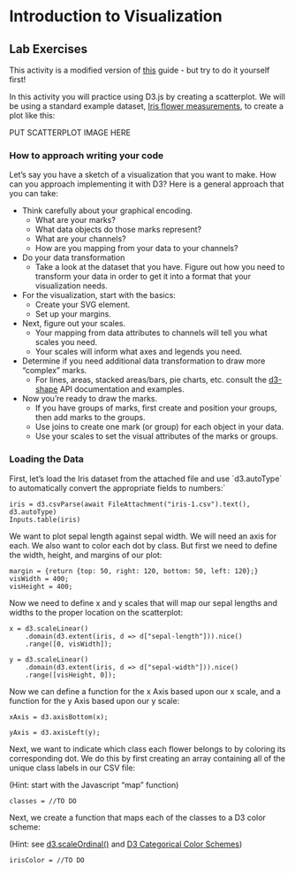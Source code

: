 # Introduction to Visualization



## Lab Exercises

This activity is a modified version of [this](https://observablehq.com/@nyuvis/fundamental-graphs?collection=@nyuvis/guides-and-examples) guide - but try to do it yourself first!

In this activity you will practice using D3.js by creating a scatterplot. We will be using a standard example dataset, [Iris flower measurements](https://archive.ics.uci.edu/ml/datasets/Iris), to create a plot like this:

PUT SCATTERPLOT IMAGE HERE

### How to approach writing your code

Let's say you have a sketch of a visualization that you want to make. How can you approach implementing it with D3? Here is a general approach that you can take:

* Think carefully about your graphical encoding.
    * What are your marks?
    * What data objects do those marks represent?
    * What are your channels?
    * How are you mapping from your data to your channels?
* Do your data transformation
    * Take a look at the dataset that you have. Figure out how you need to transform your data in order to get it into a format that your visualization needs.
* For the visualization, start with the basics:
    * Create your SVG element.
    * Set up your margins.
* Next, figure out your scales.
    * Your mapping from data attributes to channels will tell you what scales you need.
    * Your scales will inform what axes and legends you need.
* Determine if you need additional data transformation to draw more "complex" marks.
    * For lines, areas, stacked areas/bars, pie charts, etc. consult the [d3-shape](https://github.com/d3/d3-shape#areas) API documentation and examples.
* Now you're ready to draw the marks.
    * If you have groups of marks, first create and position your groups, then add marks to the groups.
    * Use joins to create one mark (or group) for each object in your data.
    * Use your scales to set the visual attributes of the marks or groups.

### Loading the Data

First, let's load the Iris dataset from the attached file and use \`d3.autoType\` to automatically convert the appropriate fields to numbers:`

```ojs
iris = d3.csvParse(await FileAttachment("iris-1.csv").text(), d3.autoType)
Inputs.table(iris)
```

We want to plot sepal length against sepal width. We will need an axis for each. We also want to color each dot by class. But first we need to define the width, height, and margins of our plot:

```ojs
margin = {return {top: 50, right: 120, bottom: 50, left: 120};}
visWidth = 400;
visHeight = 400;
```

Now we need to define x and y scales that will map our sepal lengths and widths to the proper location on the scatterplot:

```ojs
x = d3.scaleLinear()
    .domain(d3.extent(iris, d => d["sepal-length"])).nice()
    .range([0, visWidth]);
```


```ojs
y = d3.scaleLinear()
    .domain(d3.extent(iris, d => d["sepal-width"])).nice()
    .range([visHeight, 0]);
```


Now we can define a function for the x Axis based upon our x scale, and a function for the y Axis based upon our y scale:

```ojs
xAxis = d3.axisBottom(x);
```

```ojs
yAxis = d3.axisLeft(y);
```

Next, we want to indicate which class each flower belongs to by coloring its corresponding dot. We do this by first creating an array containing all of the unique class labels in our CSV file:


(Hint: start with the Javascript "map" function)

```ojs
classes = //TO DO
```

Next, we create a function that maps each of the classes to a D3 color scheme:

(Hint: see [d3.scaleOrdinal()](https://d3js.org/d3-scale/ordinal) and [D3 Categorical Color Schemes](https://d3js.org/d3-scale-chromatic/categorical))

```ojs
irisColor = //TO DO
```